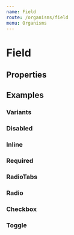 ```yaml
---
name: Field
route: /organisms/field
menu: Organisms
---
```




# Field

## Properties

<PropsTable of={Field} />

## Examples

### Variants

<Playground>
  <Field name='random' placeholder='Placeholder' fieldType='text' label='Label' hint='A hint' />
  <Field name='random-one' placeholder='Placeholder' fieldType='text' label='Label' warning='A warning' />
  <Field name='random-two' placeholder='Placeholder' fieldType='text' label='Label' error='An error' />
</Playground>

### Disabled

<Playground>
  <Field name='random-three' placeholder='Placeholder' fieldType='text' label='Label' disabled />
</Playground>

### Inline

<Playground>
  <Field name='random-four' direction='row' placeholder='Placeholder' fieldType='text' label='Label' required />
</Playground>

### Required

<Playground>
  <Field name='random-five' placeholder='Placeholder' fieldType='text' label='Label' required />
</Playground>

### RadioTabs

<Playground>
  <RadioGroup
    label='Label for input radios'
    checkedName='choice_2'
    groupName='choices'
    direction='row'
    required
  >
    <Field
      fieldType='radioTab'
      name='choice_1'
      label='Choice 1'
    />
    <Field
      fieldType='radioTab'
      name='choice_2'
      label='Choice 2 very very very long incredible'
    />
    <Field
      fieldType='radioTab'
      name='choice_3'
      label='Choice 3'
    />
  </RadioGroup>
  <RadioGroup
    label='Label for input radios'
    checkedName='choice_2'
    groupName='choices'
    required
  >
    <Field
      fieldType='radioTab'
      name='choice_1'
      label='Choice 1'
    />
    <Field
      fieldType='radioTab'
      name='choice_2'
      label='Choice 2 very very very long incredible'
    />
    <Field
      fieldType='radioTab'
      name='choice_3'
      label='Choice 3'
    />
  </RadioGroup>
</Playground>

### Radio

<Playground>
  <RadioGroup label='Your favorite sauce' groupName='sauce' checkedName='random-seven'>
    <Field
      direction='row'
      name='random-seven'
      fieldType='radio'
      label='Mayonnaise'
    />
    <Field
      name='random-eight'
      fieldType='radio'
      label='Ketchup'
    />
    <Field
      name='random-nine'
      fieldType='radio'
      label='Barebecue'
    />
  </RadioGroup>
</Playground>

### Checkbox

<Playground>
  <FieldGroup label='Check the frameworks you already worked with'>
    <Field
      name='random-ten'
      fieldType='checkbox'
      fieldTypeProps={{ value: false }}
      label='React'
    />
    <Field
      name='random-eleven'
      fieldType='checkbox'
      fieldTypeProps={{ value: false }}
      label='Angular'
    />
    <Field
      name='random-twelve'
      fieldType='checkbox'
      fieldTypeProps={{ value: false }}
      label='Vue'
    />
  </FieldGroup>
</Playground>

### Toggle

<Playground>
  <Field
    name='random-thirteen'
    fieldType='toggle'
    fieldTypeProps={{ value: false }}
    label='Switch example'
  />
</Playground>
